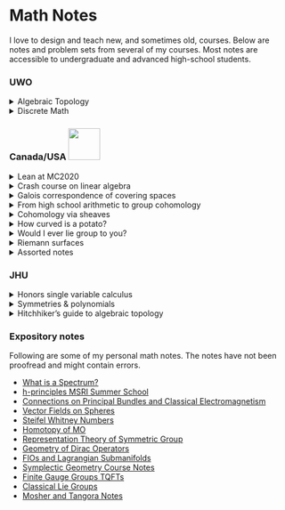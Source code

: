 # Math Notes {-}


I love to design and teach new, and sometimes old, courses.
Below are notes and problem sets from several of my courses.
Most notes are accessible to undergraduate and advanced high-school students.


### UWO {-}

<details>
  <summary>Algebraic Topology</summary>  
  ![](https://upload.wikimedia.org/wikipedia/commons/8/8f/Winding_Number_Around_Point.svg){width="30%"}

  [Problem Sets.](https://github.com/apurvnakade/uwo2021-algebraic-topology/tree/main/output)

  In Winter 2021, I taught a semester-long course at UWO on Algebraic Topology aimed at graduate students and upper-level undergrads.
  The main textbook for the course was [Hatcher](http://pi.math.cornell.edu/~hatcher/AT/ATpage.html) but I rarely used the book at all.
  The course covers the fundamental group, covering spaces, and singular homology.
</details>

<details>
  <summary>Discrete Math</summary>

  $$
  \begin{align}
  \left|\bigcup _{i=1}^{n}A_{i}\right|=\sum _{i=1}^{n}|A_{i}|-\sum _{1\leqslant i<j\leqslant n}|A_{i}\cap A_{j}|+\sum _{1\leqslant i<j<k\leqslant n}|A_{i}\cap A_{j}\cap A_{k}|-\cdots +(-1)^{n-1}\left|A_{1}\cap \cdots \cap A_{n}\right|
  \end{align}
  $$

  [Video lectures](https://www.youtube.com/playlist?list=PLXAOfwfSuiKm3cL-JftD9ndrjYi7fPcqN)

  In Fall 2020, I taught a semester-long at UWO on Discrete Math aimed at second-year undergrads majoring in computer science. The course was _fully asynchronous_ and I had to come up with several innovations to make it work.
  I curated a textbook on [zyBooks] and created several [videos on YouTube](https://www.youtube.com/playlist?list=PLXAOfwfSuiKm3cL-JftD9ndrjYi7fPcqN) to accompany the text. I used [Piazza] as a platform for discussions.
  With a lot of help from my department, we also created hundreds of questions on [WeBWork] which were then used the exams.
  This has been the most challenging and the most rewarding course I've ever taught.

  [piazza]: https://piazza.com/class/kd1rr8nxc6z4b5
  [zybooks]: https://learn.zybooks.com/zybook/UWOMath2151ANakadeFall2020
  [webwork]: https://webwork.maa.org/
  
</details>


### Canada/USA ![](images/mathcamp.png){width="3.5em"} {-}

<details>
  <summary>Lean at MC2020</summary>
  ![](https://leanprover.github.io/images/lean_logo.svg){width=30%}

  [Notes.](https://apurvnakade.github.io/mc2020-Lean/)
  &nbsp;
  [Source Code.](https://github.com/apurvnakade/mc2020-Lean)

  This is a completely interactive class on the Lean theorem prover from Mathcamp 2020 - you learn by solving exercises online.
  The prerequisites for this class are basic proof techniques. 
  
</details>

<details>
  <summary>Crash course on linear algebra</summary>
  
  ```r
  plot(c(0,1,-1/2,-1/2), c(0,0,sqrt(3)/2,-sqrt(3)/2), yaxt="n", xaxt="n", ylab="", xlab="", asp=1, bty="n", pch = 16)
  arrows(0, 0, 1, 0, lwd=2)
  arrows(0, 0, -1/2, sqrt(3)/2, lwd=2)
  arrows(0, 0, -1/2, -sqrt(3)/2, lwd=2)
  text(1, 0.15, "e1 - e2")
  text(-1/2 + 0.25, sqrt(3)/2, "e2 - e3")
  text(-1/2 + 0.25, -sqrt(3)/2, "e1 - e3")
  ```

  [Notes.](https://github.com/apurvnakade/mc2019-linear-algebra/blob/master/output/index.pdf)

  This is a week-long proof-based introduction to Linear Algebra class from Mathcamp 2018.
  The prerequisites are basic proof techniques.
  The class is designed in an IBL-format - you're expected to solve all the problems in each section before moving to the next and in the process learn the subject.  

</details>


<details>
  <summary>Galois correspondence of covering spaces</summary>
  
  ![](https://upload.wikimedia.org/wikipedia/commons/1/16/Covering_space_diagram.svg){width="25%"}

  [Notes.](https://github.com/apurvnakade/mc2019-Galois-correspondence-of-covering-spaces/blob/main/output/index.pdf)

  This week-long class from Mathcamp 2019 covers (pun intended) the covering space theory for graphs and surfaces and is meant to be an introduction to algebraic topology and its connection to group theory. The prerequisites are group theory and basic minimal exposure to topology/analysis.

</details>

<details>
  <summary>From high school arithmetic to group cohomology</summary>
  
  $$
  \begin{align}
    0 \longrightarrow \mathbb{Z}/10 \longrightarrow \mathbb{Z}/100 \longrightarrow \mathbb{Z}/10 \longrightarrow 0
  \end{align}
  $$

  [Notes.](https://github.com/apurvnakade/mc2019-group-cohomology/blob/main/output/index.pdf)

  This is a week-long class from Mathcamp 2019 based on a fun paper by Dan Isaken titled   [A cohomological viewpoint of elementary school arithmetic](https://www.jstor.org/stable/3072368?seq=1).
  It introduces the notions of group extensions and exact sequences as means to interpret addition of multi-digit numbers.
  It is designed in an IBL-format - you're expected to solve all the problems in each section before moving to the next and in the process learn the subject.
  The prerequisites are group theory.

</details>  

<details>
  <summary>Cohomology via sheaves</summary>
  
  ![](https://upload.wikimedia.org/wikipedia/commons/c/c1/Penrose-dreieck.svg){width="20%"}

  [Notes.](https://github.com/apurvnakade/mc2018-cohomology-via-sheaves/blob/main/output/index.pdf)

  This is a week-long class from Mathcamp 2018 about Čech cohomology on graphs and cohomology computations for simple spaces.
  The class is designed in an IBL-format - you're expected to solve all the problems in each section before moving to the next and in the process learn the subject.
  The prerequisites are linear algebra (over finite fields).

</details>

<details>
  <summary>How curved is a potato?</summary>

  ![](https://upload.wikimedia.org/wikipedia/commons/4/47/Russet_potato_cultivar_with_sprouts.jpg){width="40%"}

  [Notes.](https://github.com/apurvnakade/mc2018-how-curved-is-a-potato/blob/main/output/index.pdf)

  This is a week-long class from Mathcamp 2018 about principal, Gaussian, and mean curvature of potatoes embedded in $\mathbb{R}^3$.
  The prerequisites are linear algebra, in particular, the notions of eigenvalues and eigenvectors, and multi-variable calculus.
  
</details>

<details>
  <summary>Would I ever lie group to you?</summary>
  
  ![](https://upload.wikimedia.org/wikipedia/commons/b/b7/Icosahedron.svg){width="20%"}

  [Notes.](https://github.com/apurvnakade/mc2018-would-i-ever-Lie-group-to-you/blob/main/output/index.pdf)

  I taught this week-long class at Mathcamp 2018.
  This is a class about matrix groups and how they arise as symmetries of spaces.
  The prerequisites are linear algebra and group theory, in particular, group actions.

</details>

<details>
  <summary>Riemann surfaces</summary>
  ![](https://upload.wikimedia.org/wikipedia/commons/9/9c/Riemann_sqrt.svg){width="50%"}

  [Problem Sets.](https://github.com/apurvnakade/mc2019-Riemann-surfaces/tree/main/output)

  I taught this week-long class at Mathcamp 2019.
  In this class, we construct Riemann surfaces as "graphs" of holomorphic functions.
  Towards the end we prove Fermat's last theorem for function fields.
  The prerequisites are complex analysis.
</details>

<details>
  <summary>Assorted notes</summary>
  
  The following are a few other classes I taught at Mathcamp. The notes are not very polished.

  - [How Riemann finally understood logarithms](https://github.com/apurvnakade/PDFs/blob/main/course%20notes/2020MathCamp/How%20Riemann%20finally%20understood%20the%20logarithms.pdf)
  - [How to glue donuts](https://github.com/apurvnakade/PDFs/blob/main/course%20notes/2020MathCamp/How%20to%20Glue%20donuts.pdf)
  - [All things manifoldy](https://github.com/apurvnakade/mc2017/tree/main/01%20All%20things%20manifoldy)
  - [Euler Characteristic](https://github.com/apurvnakade/mc2017/tree/main/02%20Euler%20Characteristic)
  - [Symmetries of Spaces](https://github.com/apurvnakade/mc2017/tree/main/03%20Symmetries%20of%20Spaces)
  
</details>


### JHU {-}

<details>
  <summary>Honors single variable calculus</summary>
  ![](https://upload.wikimedia.org/wikipedia/commons/6/60/WeierstrassFunction.svg){width="50%"}

  [Notes v2017.](https://github.com/apurvnakade/jhu2017-18-honors-single-variable-calculus/blob/main/2017/output/Final.pdf) 
  &nbsp; 
  [Notes v2018.](https://github.com/apurvnakade/jhu2017-18-honors-single-variable-calculus/blob/main/2018/output/ClassNotes.pdf)

  For two semesters, Fall 2017 \& 2018, I taught an accelerated honors single variable calculus course at JHU.
  The course covers two semesters worth of calculus (integration and differentiation) in one semester.
  The course is designed in an IBL-format - you're expected to solve all the problems in each section before moving to the next and in the process learn the subject.
  The prerequisites are pre-calculus and basic theorem proving.
  
</details>

<details>
  <summary>Symmetries & polynomials</summary>
  
  $$
  \begin{align}
  {\sqrt[{3}]{-{\frac {q}{2}}+{\sqrt {{\frac {q^{2}}{4}}+{\frac {p^{3}}{27}}}}}}+{\sqrt[{3}]{-{\frac {q}{2}}-{\sqrt {{\frac {q^{2}}{4}}+{\frac {p^{3}}{27}}}}}}.\end{align}
  $$

  [Notes.](https://github.com/apurvnakade/jhu2018-symmetries-and-polynomials/blob/main/output/index.pdf)

  This 2-week class from Intersession 2018 at JHU non-math majors to group theory and its connections to roots of polynomials, in particular, the unsolvability of the quintic.
  The class is designed in an IBL-format - you're expected to solve all the problems in each section before moving to the next and in the process learn the subject.
  The prerequisites are basic proof techniques.

</details>

<details>
  <summary>Hitchhiker's guide to algebraic topology</summary>
  
  ![](https://upload.wikimedia.org/wikipedia/commons/9/98/Thistlethwaite_unknot.svg){width="30%"}

  [Course Website.](https://apurvanakade.github.io/courses/2017_h2g2_alg_top/index.html)

  This 2-week class from the Intersession 2017 at JHU introduces non-math majors to algebraic topology and its applications.
  There are no prerequisites.

</details>

### Expository notes {-}

Following are some of my personal math notes. The notes have not been proofread and might contain errors.

- [What is a Spectrum?](https://github.com/apurvnakade/PDFs/blob/main/assorted%20notes/Bits%20and%20Pieces/What%20is%20a%20Spectrum_.pdf)
- [h-principles MSRI Summer School](https://github.com/apurvnakade/PDFs/blob/main/assorted%20notes/Conference%20Notes/MSRI-h-principles.pdf)
- [Connections on Principal Bundles and Classical Electromagnetism](https://github.com/apurvnakade/PDFs/blob/main/assorted%20notes/Bits%20and%20Pieces/Connections%20on%20Principal%20Bundles%20and%20Classical%20Electromagnetism.pdf)
- [Vector Fields on Spheres](https://github.com/apurvnakade/PDFs/blob/main/assorted%20notes/CMI/vector%20fields%20on%20spheres/vector_fields_on_spheres.pdf)
- [Steifel Whitney Numbers](https://github.com/apurvnakade/PDFs/blob/main/assorted%20notes/Bits%20and%20Pieces/SW%20numbers.pdf)
- [Homotopy of MO](https://github.com/apurvnakade/PDFs/blob/main/assorted%20notes/Bits%20and%20Pieces/Homotopy%20of%20MO/Homotopy%20of%20MO.pdf)
- [Representation Theory of Symmetric Group](https://github.com/apurvnakade/PDFs/blob/main/assorted%20notes/CMI/Representation%20Theory%20of%20Symmetric%20Group.pdf)
- [Geometry of Dirac Operators](https://github.com/apurvnakade/PDFs/blob/main/assorted%20notes/Bits%20and%20Pieces/Geometry%20of%20Dirac%20Operators/Student_talk.pdf)
- [FIOs and Lagrangian Submanifolds](https://github.com/apurvnakade/PDFs/blob/main/assorted%20notes/Bits%20and%20Pieces/FIOs%20and%20Lagrangian%20Submanifolds.pdf)
- [Symplectic Geometry Course Notes](https://github.com/apurvnakade/PDFs/blob/main/assorted%20notes/Bits%20and%20Pieces/Symplectic%20Geometry.pdf)
- [Finite Gauge Groups TQFTs](https://github.com/apurvnakade/PDFs/blob/main/assorted%20notes/Bits%20and%20Pieces/Finite%20Gauge%20Group%20Theory/Finite%20Group%20Gauge%20Theory.pdf)
- [Classical Lie Groups](https://github.com/apurvnakade/PDFs/blob/main/assorted%20notes/Bits%20and%20Pieces/Classical%20Lie%20Groups.pdf)
- [Mosher and Tangora Notes](https://github.com/apurvnakade/PDFs/tree/main/assorted%20notes/JHU%20Course%20Notes/Mosher%20and%20Tangora)